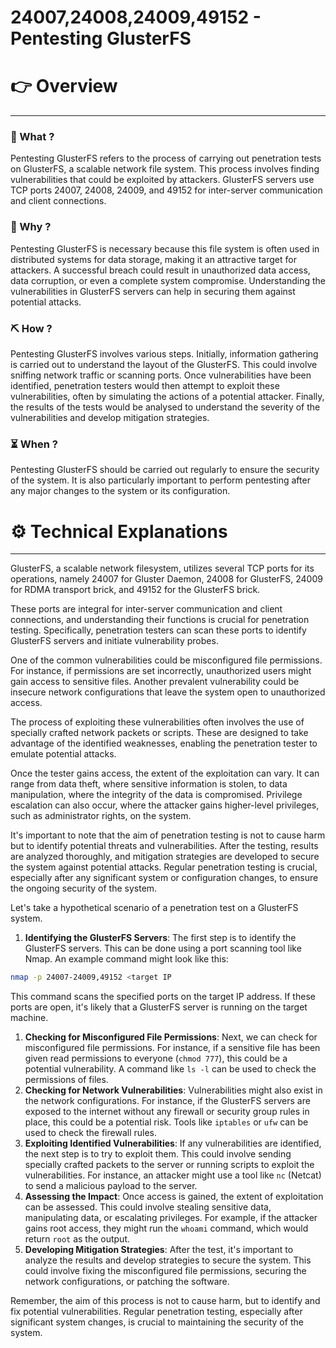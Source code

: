 # 24007,24008,24009,49152 - Pentesting GlusterFS


# 👉 Overview

---

### 👀 What ?

Pentesting GlusterFS refers to the process of carrying out penetration tests on GlusterFS, a scalable network file system. This process involves finding vulnerabilities that could be exploited by attackers. GlusterFS servers use TCP ports 24007, 24008, 24009, and 49152 for inter-server communication and client connections.


### 🧐 Why ?

Pentesting GlusterFS is necessary because this file system is often used in distributed systems for data storage, making it an attractive target for attackers. A successful breach could result in unauthorized data access, data corruption, or even a complete system compromise. Understanding the vulnerabilities in GlusterFS servers can help in securing them against potential attacks.


### ⛏️ How ?

Pentesting GlusterFS involves various steps. Initially, information gathering is carried out to understand the layout of the GlusterFS. This could involve sniffing network traffic or scanning ports. Once vulnerabilities have been identified, penetration testers would then attempt to exploit these vulnerabilities, often by simulating the actions of a potential attacker. Finally, the results of the tests would be analysed to understand the severity of the vulnerabilities and develop mitigation strategies.


### ⏳ When ?

Pentesting GlusterFS should be carried out regularly to ensure the security of the system. It is also particularly important to perform pentesting after any major changes to the system or its configuration.


# ⚙️ Technical Explanations

---

GlusterFS, a scalable network filesystem, utilizes several TCP ports for its operations, namely 24007 for Gluster Daemon, 24008 for GlusterFS, 24009 for RDMA transport brick, and 49152 for the GlusterFS brick.

These ports are integral for inter-server communication and client connections, and understanding their functions is crucial for penetration testing. Specifically, penetration testers can scan these ports to identify GlusterFS servers and initiate vulnerability probes.

One of the common vulnerabilities could be misconfigured file permissions. For instance, if permissions are set incorrectly, unauthorized users might gain access to sensitive files. Another prevalent vulnerability could be insecure network configurations that leave the system open to unauthorized access.

The process of exploiting these vulnerabilities often involves the use of specially crafted network packets or scripts. These are designed to take advantage of the identified weaknesses, enabling the penetration tester to emulate potential attacks.

Once the tester gains access, the extent of the exploitation can vary. It can range from data theft, where sensitive information is stolen, to data manipulation, where the integrity of the data is compromised. Privilege escalation can also occur, where the attacker gains higher-level privileges, such as administrator rights, on the system.

It's important to note that the aim of penetration testing is not to cause harm but to identify potential threats and vulnerabilities. After the testing, results are analyzed thoroughly, and mitigation strategies are developed to secure the system against potential attacks. Regular penetration testing is crucial, especially after any significant system or configuration changes, to ensure the ongoing security of the system.

Let's take a hypothetical scenario of a penetration test on a GlusterFS system.

1. **Identifying the GlusterFS Servers**: The first step is to identify the GlusterFS servers. This can be done using a port scanning tool like Nmap. An example command might look like this:

```bash
nmap -p 24007-24009,49152 <target IP

```

This command scans the specified ports on the target IP address. If these ports are open, it's likely that a GlusterFS server is running on the target machine.

1. **Checking for Misconfigured File Permissions**: Next, we can check for misconfigured file permissions. For instance, if a sensitive file has been given read permissions to everyone (`chmod 777`), this could be a potential vulnerability. A command like `ls -l` can be used to check the permissions of files.
2. **Checking for Network Vulnerabilities**: Vulnerabilities might also exist in the network configurations. For instance, if the GlusterFS servers are exposed to the internet without any firewall or security group rules in place, this could be a potential risk. Tools like `iptables` or `ufw` can be used to check the firewall rules.
3. **Exploiting Identified Vulnerabilities**: If any vulnerabilities are identified, the next step is to try to exploit them. This could involve sending specially crafted packets to the server or running scripts to exploit the vulnerabilities. For instance, an attacker might use a tool like `nc` (Netcat) to send a malicious payload to the server.
4. **Assessing the Impact**: Once access is gained, the extent of exploitation can be assessed. This could involve stealing sensitive data, manipulating data, or escalating privileges. For example, if the attacker gains root access, they might run the `whoami` command, which would return `root` as the output.
5. **Developing Mitigation Strategies**: After the test, it's important to analyze the results and develop strategies to secure the system. This could involve fixing the misconfigured file permissions, securing the network configurations, or patching the software.

Remember, the aim of this process is not to cause harm, but to identify and fix potential vulnerabilities. Regular penetration testing, especially after significant system changes, is crucial to maintaining the security of the system.
